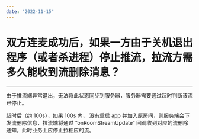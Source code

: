 ```yaml
---
date: "2022-11-15"
---
```

# 双方连麦成功后，如果一方由于关机退出程序（或者杀进程）停止推流，拉流方需多久能收到流删除消息？

- - -


由于推流端异常退出，无法将此状态同步到服务器，服务器需要通过超时判断该流已停止。

超时后（约 100s），如果 100s 内， 没有重启 app 并加入原房间，则服务端会下发流删除信息，拉流端将通过 “onRoomStreamUpdate” 回调收到对应的流删除通知，此时业务上应停止拉相应的流。

